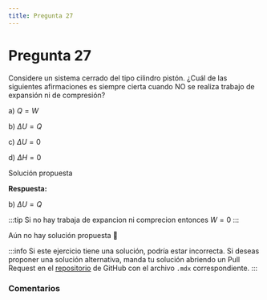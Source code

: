 ```yaml
---
title: Pregunta 27
---
```



# Pregunta 27

<div className="exercise">
Considere un sistema cerrado del tipo cilindro pistón. ¿Cuál de las siguientes afirmaciones es siempre cierta cuando NO se realiza trabajo de expansión ni de compresión?

a) $Q=W$

b) $\Delta U=Q$

c) $\Delta U=0$

d) $\Delta H=0$
</div>

<MDXDetails>
<summary>Solución propuesta</summary>

<div className="exercise">

**Respuesta:**

b) $\Delta U=Q$

:::tip
Si no hay trabaja de expancion ni comprecion entonces $W = 0$
:::

Aún no hay solución propuesta 🥲
</div>

:::info
Si este ejercicio tiene una solución, podría estar incorrecta. Si deseas proponer una solución alternativa, manda tu solución abriendo
un Pull Request en el [repositorio](https://github.com/crow-rojas/apuntes-fundamentals/pulls) de GitHub con el archivo
`.mdx` correspondiente.
:::

</MDXDetails>

### Comentarios

<Disqus
  url="https://crow-rojas.github.io/apuntes-fundamentals/docs/science/thermodynamics/exercises/2016-1/p27"
  identifier="docs/science/thermodynamics/exercises/2016-1/p27"
  title="2016-1 Termodinámica - Pregunta 27"
/>
